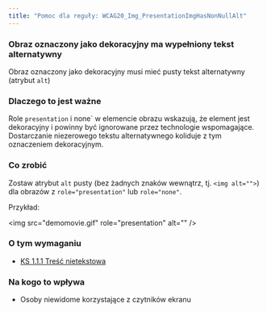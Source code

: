 ```yaml
---
title: "Pomoc dla reguły: WCAG20_Img_PresentationImgHasNonNullAlt"
---
```


<div className="toolHelp">
<Row>
<Column colLg={16} colMd={8} colSm={4} className="toolHead">

### Obraz oznaczony jako dekoracyjny ma wypełniony tekst alternatywny

<div id="locLevel"></div>

Obraz oznaczony jako dekoracyjny musi mieć pusty tekst alternatywny (atrybut `alt`)

</Column>
</Row>
<Row>
<Column colLg={11} colMd={5} colSm={4} className="toolMain">

### Dlaczego to jest ważne

Role `presentation` i none` w elemencie obrazu wskazują, że element jest dekoracyjny i powinny być ignorowane przez technologie wspomagające. Dostarczanie niezerowego tekstu alternatywnego koliduje z tym oznaczeniem dekoracyjnym.


<div id="locSnippet"></div>

### Co zrobić

Zostaw atrybut `alt` pusty (bez żadnych znaków wewnątrz, tj. `<img alt="">`) dla obrazów z `role="presentation"` lub `role="none"`.

Przykład:

<CodeSnippet type="single" light={true}>&lt;img src="demomovie.gif" role="presentation" alt="" /&gt;</CodeSnippet>

</Column>
<Column colLg={5} colMd={3} colSm={4} className="toolLeft">

### O tym wymaganiu

* [KS 1.1.1 Treść nietekstowa](https://wcag.lepszyweb.pl/#non-text-content)

### Na kogo to wpływa

* Osoby niewidome korzystające z czytników ekranu

</Column>
</Row>
</div>

